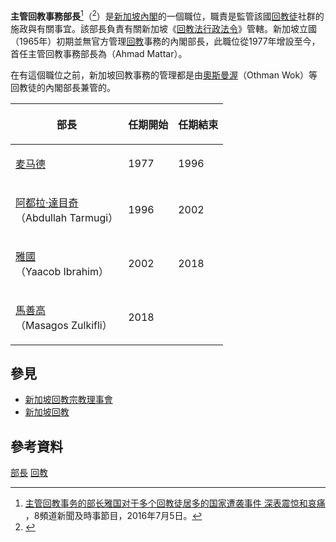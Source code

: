 '''主管回教事務部長'''<ref>[http://www.channel8news.sg/news8/singapore/20160705-sg-yaacob/2931678.html 主管回教事务的部长雅国对于多个回教徒居多的国家遭袭事件 深表震惊和哀痛] {{Wayback|url=http://www.channel8news.sg/news8/singapore/20160705-sg-yaacob/2931678.html |date=20190221165554 }}，8頻道新聞及時事節目，2016年7月5日。</ref>（{{lang-ms|'''Menteri Bertanggungjawab bagi Ehwal Masyarakat Islam'''}}<ref>{{cite web|title=Mr Masagos Zulkifli Bin Masagos Mohamad • 马善高 • மசகோஸ் ஜுல்கிஃபிலி|url=https://www.parliament.gov.sg/mps/list-of-current-mps/mp/details/masagos-zulkifli-bin-masagos-mohamad|publisher=[[新加坡国会|新加坡国会]]|accessdate=2019-02-21|archive-date=2019-09-16|archive-url=https://web.archive.org/web/20190916063020/https://www.parliament.gov.sg/mps/list-of-current-mps/mp/details/masagos-zulkifli-bin-masagos-mohamad|dead-url=no}}</ref>）是[[新加坡內閣|新加坡內閣]]的一個職位，職責是監管該國[[回教徒|回教徒]]社群的施政與有關事宜。該部長負責有關新加坡《[[回教法行政法令|回教法行政法令]]》管轄。新加坡立國（1965年）初期並無官方管理[[回教|回教]]事務的內閣部長，此職位從1977年增設至今，首任主管回教事務部長為{{le|麦马德|Dr. Ahmad Mattar}}（Ahmad Mattar）。

在有這個職位之前，新加坡回教事務的管理都是由[[奧斯曼渥|奧斯曼渥]]（Othman Wok）等回教徒的內閣部長兼管的。

{|class="wikitable"
|-
!部長|| 任期開始 || 任期結束
|-
|[[麦马德|麦马德]]|| 1977 || 1996
|-
|[[阿都拉·達目奇|阿都拉·達目奇]]<br>（Abdullah Tarmugi）||1996 || 2002
|-
|[[雅國|雅國]]<br>（Yaacob Ibrahim）|| 2002 || 2018
|-
|[[馬善高|馬善高]]<br>（Masagos Zulkifli）|| 2018 || 
|}

== 參見 ==
* [[新加坡回教宗教理事會|新加坡回教宗教理事會]]
* [[新加坡回教|新加坡回教]]

== 參考資料 ==
{{reflist}}

[[Category:新加坡回教|部長]]
[[Category:新加坡政府部长|回教]]